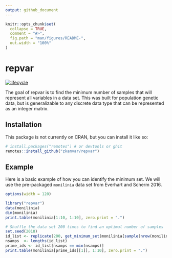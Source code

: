```yaml
---
output: github_document
---
```


<!-- README.md is generated from README.Rmd. Please edit that file -->

```r
knitr::opts_chunk$set(
  collapse = TRUE,
  comment = "#>",
  fig.path = "man/figures/README-",
  out.width = "100%"
)
```
# repvar

[![lifecycle](https://img.shields.io/badge/lifecycle-experimental-orange.svg)](https://www.tidyverse.org/lifecycle/#experimental)

The goal of repvar is to find the minimum number of samples that will represent
all variables in a data set. This was built for population genetic data, but is
generalizable to any discrete data type that can be represented as an integer
matrix. 

## Installation

This package is not currently on CRAN, but you can install it like so:

```r
# install.packages("remotes") # or devtools or ghit
remotes::install_github("zkamvar/repvar")
```


## Example

Here is a basic example of how you can identify the minimum set. We will use the
pre-packaged `monilinia` data set from Everhart and Scherm 2016.

```r
options(width = 120)

library("repvar")
data(monilinia)
dim(monilinia)
print.table(monilinia[1:10, 1:10], zero.print = ".")

# Shuffle the data set 200 times to find an optimal number of samples
set.seed(2018)
id_list <- replicate(200, get_minimum_set(monilinia[sample(nrow(monilinia)), ]))
nsamps  <- lengths(id_list)
prime_ids <- id_list[nsamps == min(nsamps)]
print.table(monilinia[prime_ids[[1]], 1:10], zero.print = ".")
```


